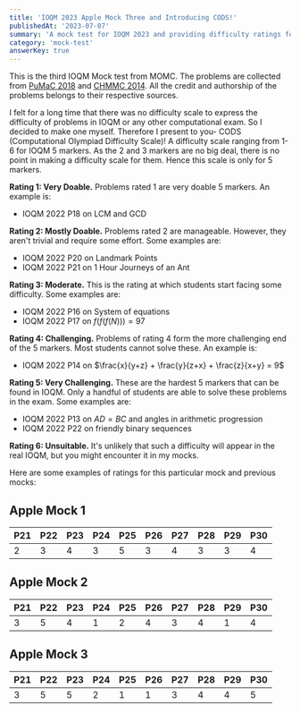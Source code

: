 ```yaml
---
title: 'IOQM 2023 Apple Mock Three and Introducing CODS!'
publishedAt: '2023-07-07'
summary: 'A mock test for IOQM 2023 and providing difficulty ratings for all previous mocks'
category: 'mock-test'
answerKey: true
---
```


This is the third IOQM Mock test from MOMC. The problems are collected from [PuMaC 2018](https://pumac.princeton.edu/#index) and [CHMMC 2014](https://www.chmmc.org/). All the credit and authorship of the problems belongs to their respective sources.

I felt for a long time that there was no difficulty scale to express the difficulty of problems in IOQM or any other computational exam. So I decided to make one myself. Therefore I present to you- CODS (Computational Olympiad Difficulty Scale)! A difficulty scale ranging from 1-6 for IOQM 5 markers. As the 2 and 3 markers are no big deal, there is no point in making a difficulty scale for them. Hence this scale is only for 5 markers.

**Rating 1: Very Doable.** Problems rated 1 are very doable 5 markers. An example is:

- IOQM 2022 P18 on LCM and GCD

**Rating 2: Mostly Doable.** Problems rated 2 are manageable. However, they aren't trivial and require some effort. Some examples are:

- IOQM 2022 P20 on Landmark Points
- IOQM 2022 P21 on 1 Hour Journeys of an Ant


**Rating 3: Moderate.** This is the rating at which students start facing some difficulty. Some examples are:

- IOQM 2022 P16 on System of equations
- IOQM 2022 P17 on $f(f(f(N)))=97$


**Rating 4: Challenging.** Problems of rating 4 form the more challenging end of the 5 markers. Most students cannot solve these. An example is:

- IOQM 2022 P14 on $\frac{x}{y+z} + \frac{y}{z+x} + \frac{z}{x+y} = 9$


**Rating 5: Very Challenging.** These are the hardest 5 markers that can be found in IOQM. Only a handful of students are able to solve these problems in the exam. Some examples are:

- IOQM 2022 P13 on $AD= BC$ and angles in arithmetic progression
- IOQM 2022 P22 on friendly binary sequences

**Rating 6: Unsuitable.** It's unlikely that such a difficulty will appear in the real IOQM, but you might encounter it in my mocks.

Here are some examples of ratings for this particular mock and previous mocks:

## Apple Mock 1

| P21 | P22 | P23 | P24 | P25 | P26 | P27 | P28 | P29 | P30 |
| ---| --- | --- | ---| ---| --- | ---| ---| --- | ---  |
| 2| 3 | 4 |  3 | 5  | 3  | 4 | 3 |  3 | 4  |

## Apple Mock 2

| P21 | P22 | P23 | P24 | P25 | P26 | P27 | P28 | P29 | P30 |
| ---| --- | --- | ---| ---| --- | ---| ---| --- | ---  |
|3 | 5 | 4 |  1 |  2 |  4 |  3 | 4 |  1 |  4 |

## Apple Mock 3

| P21 | P22 | P23 | P24 | P25 | P26 | P27 | P28 | P29 | P30 |
| ---| --- | --- | ---| ---| --- | ---| ---| --- | ---  |
| 3 | 5 |  5 |  2 | 1  |  1 | 3 | 4 |  4 | 5  |




